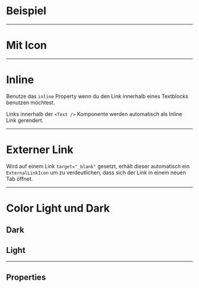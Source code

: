 # Beispiel

<LiveCodeEditor />

---

# Mit Icon

<LiveCodeEditor example="icon" editorCollapsed />

---

# Inline

Benutze das `inline` Property wenn du den Link innerhalb eines Textblocks
benutzen möchtest.

<LiveCodeEditor example="inline" editorCollapsed />

Links innerhalb der `<Text />` Komponente werden automatisch als Inline Link
gerendert.

<LiveCodeEditor example="inlineText" editorCollapsed />

---

# Externer Link

Wird auf einem Link `target="_blank"` gesetzt, erhält dieser automatisch ein
`ExternalLinkIcon` um zu verdeutlichen, dass sich der Link in einem neuen Tab
öffnet.

<LiveCodeEditor example="external" editorCollapsed />

---

# Color Light und Dark

## Dark

<LiveCodeEditor example="dark" bgColor="light" editorCollapsed />

## Light

<LiveCodeEditor example="light" bgColor="dark" editorCollapsed />

---

## Properties

<PropertiesTables />
